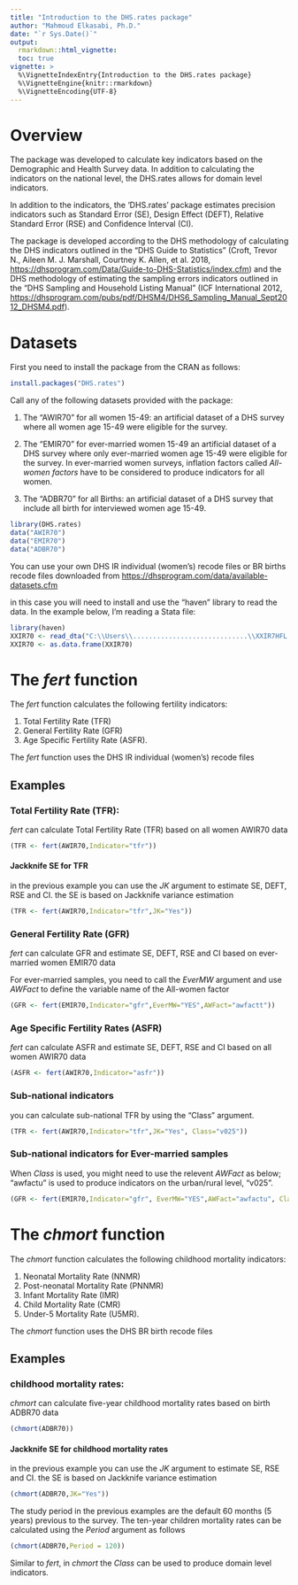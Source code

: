 ---
title: "Introduction to the DHS.rates package"
author: "Mahmoud Elkasabi, Ph.D."
date: "`r Sys.Date()`"
output:
  rmarkdown::html_vignette:
  toc: true
vignette: >
  %\VignetteIndexEntry{Introduction to the DHS.rates package}
  %\VignetteEngine{knitr::rmarkdown}
  %\VignetteEncoding{UTF-8}
---

# Overview

The package was developed to calculate key indicators based on the Demographic and Health Survey data. In addition to calculating the indicators on the national level, the DHS.rates allows for domain level indicators.

In addition to the indicators, the 'DHS.rates' package estimates precision indicators such as Standard Error (SE), Design Effect (DEFT), Relative Standard Error (RSE) and Confidence Interval (CI).

The package is developed according to the DHS methodology of calculating the DHS indicators outlined in the "DHS Guide to Statistics" (Croft, Trevor N., Aileen M. J. Marshall, Courtney K. Allen, et al. 2018, <https://dhsprogram.com/Data/Guide-to-DHS-Statistics/index.cfm>)
  and the DHS methodology of estimating the sampling errors indicators outlined in 
  the "DHS Sampling and Household Listing Manual" (ICF International 2012, <https://dhsprogram.com/pubs/pdf/DHSM4/DHS6_Sampling_Manual_Sept2012_DHSM4.pdf>).
 
# Datasets
First you need to install the package from the CRAN as follows:

```{r, eval = FALSE }
install.packages("DHS.rates")
```


Call any of the following datasets provided with the package:

1. The "AWIR70" for all women 15-49: 
   an artificial dataset of a DHS survey where all women age 15-49 were eligible for the survey. 

2. The "EMIR70" for ever-married women 15-49
   an artificial dataset of a DHS survey where only ever-married women age 15-49 were eligible for the survey. In  ever-married women surveys, inflation factors called _All-women factors_ have to be considered to produce indicators for all women.
   
3. The "ADBR70" for all Births: 
   an artificial dataset of a DHS survey that include all birth for interviewed women age 15-49. 

```{r }
library(DHS.rates)
data("AWIR70")
data("EMIR70")
data("ADBR70")
```


You can use your own DHS IR individual (women's) recode files or BR births recode files downloaded from <https://dhsprogram.com/data/available-datasets.cfm>

in this case you will need to install and use the "haven" library to read the data. In the example below, I'm reading a Stata file:

```{r, eval=FALSE }
library(haven)
XXIR70 <- read_dta("C:\\Users\\.............................\\XXIR7HFL.DTA")
XXIR70 <- as.data.frame(XXIR70)

```

# The _fert_ function

The _fert_ function calculates the following fertility indicators:

1. Total Fertility Rate (TFR)
2. General Fertility Rate (GFR) 
3. Age Specific Fertility Rate (ASFR).

The _fert_ function uses the DHS IR individual (women's) recode files

## Examples

### Total Fertility Rate (TFR):

_fert_ can calculate Total Fertility Rate (TFR) based on all women AWIR70 data

```{r }
(TFR <- fert(AWIR70,Indicator="tfr"))
```

#### Jackknife SE for TFR

in the previous example you can use the _JK_ argument to estimate SE, DEFT, RSE and CI.
the SE is based on Jackknife variance estimation

```{r }
(TFR <- fert(AWIR70,Indicator="tfr",JK="Yes"))
```

### General Fertility Rate (GFR)

_fert_ can calculate GFR and estimate SE, DEFT, RSE and CI based on ever-married women EMIR70 data

For ever-married samples, you need to call the _EverMW_ argument and use _AWFact_ to define the variable name of the All-women factor

```{r }
(GFR <- fert(EMIR70,Indicator="gfr",EverMW="YES",AWFact="awfactt"))
```

### Age Specific Fertility Rates (ASFR)

_fert_ can calculate ASFR and estimate SE, DEFT, RSE and CI based on all women AWIR70 data

```{r }
(ASFR <- fert(AWIR70,Indicator="asfr"))
```


### Sub-national indicators 

you can calculate sub-national TFR by using the "Class" argument.

```{r }
(TFR <- fert(AWIR70,Indicator="tfr",JK="Yes", Class="v025"))
```

### Sub-national indicators for Ever-married samples 

When _Class_ is used, you might need to use the relevent _AWFact_ as below; "awfactu" is used to produce indicators on the urban/rural level, "v025".

```{r }
(GFR <- fert(EMIR70,Indicator="gfr", EverMW="YES",AWFact="awfactu", Class="v025"))
```

# The _chmort_ function

The _chmort_ function calculates the following childhood mortality indicators:

1. Neonatal Mortality Rate (NNMR)
2. Post-neonatal Mortality Rate (PNNMR)
3. Infant Mortality Rate (IMR)
4. Child Mortality Rate (CMR)
5. Under-5 Mortality Rate (U5MR).

The _chmort_ function uses the DHS BR birth recode files

## Examples

### childhood mortality rates:

_chmort_ can calculate five-year childhood mortality rates based on birth ADBR70 data

```{r }
(chmort(ADBR70))
```


#### Jackknife SE for childhood mortality rates

in the previous example you can use the _JK_ argument to estimate SE, RSE and CI.
the SE is based on Jackknife variance estimation

```{r }
(chmort(ADBR70,JK="Yes"))
```

The study period in the previous examples are the default 60 months (5 years) previous to the survey. The ten-year children mortality rates can be calculated using the _Period_ argument as follows

```{r }
(chmort(ADBR70,Period = 120))
```

Similar to _fert_, in _chmort_ the _Class_ can be used to produce domain level indicators.  
